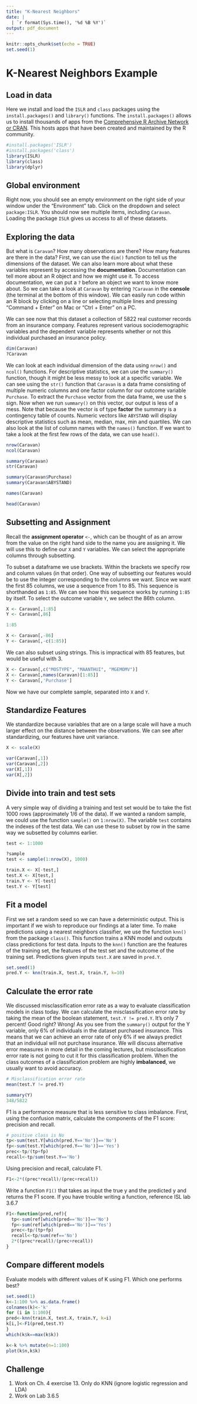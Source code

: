 ```yaml
---
title: "K-Nearest Neighbors"
date: |
  | `r format(Sys.time(), '%d %B %Y')`
output: pdf_document
---
```


```r
knitr::opts_chunk$set(echo = TRUE)
set.seed(1)
```

# K-Nearest Neighbors Example

## Load in data

Here we install and load the `ISLR` and `class` packages using the `install.packages()` and `library()` functions. The `install.packages()` allows us to install thousands of apps from the [Comprehensive R Archive Network or CRAN](https://cran.r-project.org). This hosts apps that have been created and maintained by the R community.

```r
#install.packages('ISLR')
#install.packages('class')
library(ISLR)
library(class)
library(dplyr)
```

## Global environment

Right now, you should see an empty environment on the right side of your window under the "Environment" tab. Click on the dropdown and select `package:ISLR`. You should now see multiple items, including `Caravan`. Loading the package `ISLR` gives us access to all of these datasets.

## Exploring the data

But what is `Caravan`? How many observations are there? How many features are there in the data? First, we can use the `dim()` function to tell us the dimensions of the dataset. We can also learn more about what these variables represent by accessing the **documentation.** Documentation can tell more about an R object and how we might use it. To access documentation, we can put a `?` before an object we want to know more about. So we can take a look at `Caravan` by entering `?Caravan` in the **console** (the terminal at the bottom of this window). We can easily run code within an R block by clicking on a line or selecting multiple lines and pressing "Command + Enter" on Mac or "Ctrl + Enter" on a PC.

We can see now that this dataset a collection of 5822 real customer records from an insurance company. Features represent various sociodemographic variables and the dependent variable represents whether or not this individual purchased an insurance policy.
 
```r
dim(Caravan)
?Caravan
```

We can look at each individual dimension of the data using `nrow()` and `ncol()` functions. For descriptive statistics, we can use the `summary()` function, though it might be less messy to look at a specific variable. We can see using the `str()` function that `Caravan` is a data frame consisting of multiple numeric columns and one factor column for our outcome variable `Purchase`. To extract the `Purchase` vector from the data frame, we use the `$` sign. Now when we run `summary()` on this vector, our output is less of a mess. Note that because the vector is of type **factor** the summary is a contingency table of counts. Numeric vectors like `ABYSTAND` will display descriptive statistics such as mean, median, max, min and quartiles. We can also look at the list of column names with the `names()` function. If we want to take a look at the first few rows of the data, we can use `head()`.

```r
nrow(Caravan)
ncol(Caravan)

summary(Caravan)
str(Caravan)

summary(Caravan$Purchase)
summary(Caravan$ABYSTAND)

names(Caravan)

head(Caravan)
```

## Subsetting and Assignment

Recall the **assignment operator** `<-`, which can be thought of as an arrow from the value on the right hand side to the name you are assigning it. We will use this to define our `X` and `Y` variables. We can select the appropriate columns through subsetting.

To subset a dataframe we use brackets. Within the brackets we specify row and column values (in that order). One way of subsetting our features would be to use the integer corresponding to the columns we want. Since we want the first 85 columns, we use a sequence from 1 to 85. This sequence is shorthanded as `1:85`. We can see how this sequence works by running `1:85` by itself. To select the outcome variable `Y`, we select the 86th column.

```r
X <- Caravan[,1:85]
Y <- Caravan[,86]

1:85

X <- Caravan[,-86]
Y <- Caravan[,-c(1:85)]
```

We can also subset using strings. This is impractical with 85 features, but would be useful with 3.

```r
X <- Caravan[,c("MOSTYPE", "MAANTHUI", "MGEMOMV")]
X <- Caravan[,names(Caravan)[1:85]]
Y <- Caravan[,'Purchase']
```

Now we have our complete sample, separated into `X` and `Y`. 

## Standardize Features

We standardize because variables that are on a large scale will have a much larger effect on the distance between the observations. We can see after standardizing, our features have unit variance.

```r

X <- scale(X)

var(Caravan[,1])
var(Caravan[,2])
var(X[,1])
var(X[,2])
```

## Divide into train and test sets

A very simple way of dividing a training and test set would be to take the fist 1000 rows (approximately 1/6 of the data). If we wanted a random sample, we could use the function `sample()` on `1:nrow(X)`. The variable `test` contains the indexes of the test data. We can use these to subset by row in the same way we subsetted by columns earlier.

```r
test <- 1:1000

?sample
test <- sample(1:nrow(X), 1000)

train.X <- X[-test,]
test.X <- X[test,]
train.Y <- Y[-test]
test.Y <- Y[test]
```

## Fit a model

First we set a random seed so we can have a deterministic output. This is important if we wish to reproduce our findings at a later time. To make predictions using a nearest neighbors classifier, we use the function `knn()` from the package `class()`. This function trains a KNN model and outputs class predictions for test data. Inputs to the `knn()` function are the features of the training set, the features of the test set and the outcome of the training set. Predictions given inputs `test.X` are saved in `pred.Y`.

```r
set.seed(1)
pred.Y <- knn(train.X, test.X, train.Y, k=10)
```

## Calculate the error rate

We discussed misclassification error rate as a way to evaluate classification models in class today. We can calculate the misclassification error rate by taking the mean of the boolean statement, `test.Y != pred.Y`. It's only 7 percent! Good right? Wrong! As you see from the `summary()` output for the Y variable, only 6% of individuals in the dataset purchased insurance. This means that we can achieve an error rate of only 6% if we always predict that an individual will not purchase insurance. We will discuss alternative error measures in more detail in the coming lectures, but misclassification error rate is not going to cut it for this classification problem. When the class outcomes of a classification problem are highly **imbalanced**, we usually want to avoid accuracy.

```r
# Misclassification error rate
mean(test.Y != pred.Y)

summary(Y)
348/5822
```

F1 is a performance measure that is less sensitive to class imbalance. First, using the confusion matrix, calculate the components of the F1 score: precision and recall.

```r
# positive class is No
tp<-sum(test.Y[which(pred.Y=='No')]=='No')
fp<-sum(test.Y[which(pred.Y=='No')]=='Yes')
prec<-tp/(tp+fp)
recall<-tp/sum(test.Y=='No')
```

Using precision and recall, calculate F1.

```r
F1<-2*((prec*recall)/(prec+recall))
```

Write a function `F1()` that takes as input the true y and the predicted y and returns the F1 score. If you have trouble writing a function, reference ISL lab 3.6.7

```r

F1<-function(pred,ref){
  tp<-sum(ref[which(pred=='No')]=='No')
  fp<-sum(ref[which(pred=='No')]=='Yes')
  prec<-tp/(tp+fp)
  recall<-tp/sum(ref=='No')
  2*((prec*recall)/(prec+recall))
}

```

## Compare different models

Evaluate models with different values of K using F1. Which one performs best? 

```r
set.seed(1)
k<-1:100 %>% as.data.frame()
colnames(k)<-'k'
for (i in 1:100){
pred<-knn(train.X, test.X, train.Y, k=i)
k[i,]<-F1(pred,test.Y)
}
which(k$k==max(k$k))

k<-k %>% mutate(n=1:100)
plot(k$n,k$k)
```

## Challenge

1. Work on Ch. 4 exercise 13. Only do KNN (ignore logistic regression and LDA)
2. Work on Lab 3.6.5